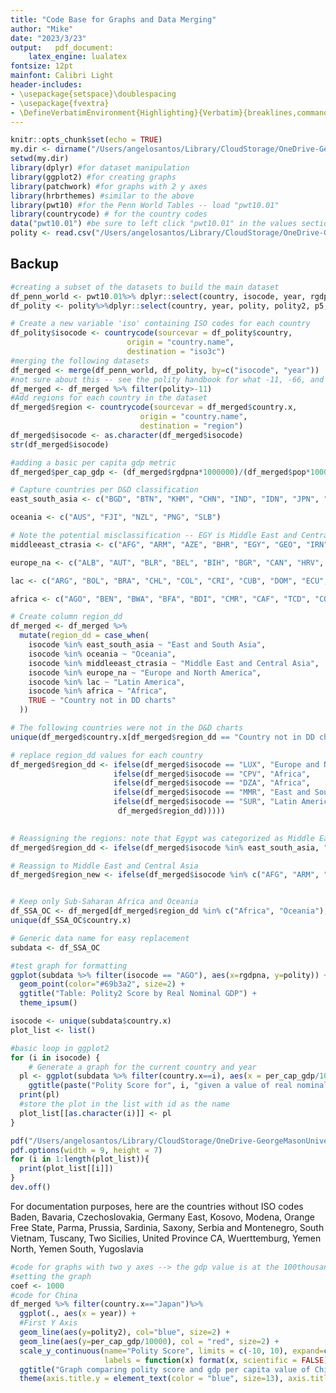 ```yaml
---
title: "Code Base for Graphs and Data Merging"
author: "Mike"
date: "2023/3/23"
output:   pdf_document:
    latex_engine: lualatex
fontsize: 12pt
mainfont: Calibri Light
header-includes:
- \usepackage{setspace}\doublespacing
- \usepackage{fvextra}
- \DefineVerbatimEnvironment{Highlighting}{Verbatim}{breaklines,commandchars=\\\{\}}
---
```


```r
knitr::opts_chunk$set(echo = TRUE)
my.dir <- dirname("/Users/angelosantos/Library/CloudStorage/OneDrive-GeorgeMasonUniversity-O365Production/Democracy and Development/Datasets")
setwd(my.dir) 
library(dplyr) #for dataset manipulation
library(ggplot2) #for creating graphs
library(patchwork) #for graphs with 2 y axes
library(hrbrthemes) #similar to the above
library(pwt10) #for the Penn World Tables -- load "pwt10.01"
library(countrycode) # for the country codes
data("pwt10.01") #be sure to left click "pwt10.01" in the values section in R
polity <- read.csv("/Users/angelosantos/Library/CloudStorage/OneDrive-GeorgeMasonUniversity-O365Production/Democracy and Development/Datasets/Raw Data/p5v2018.csv")

```

## Backup
```r
#creating a subset of the datasets to build the main dataset
df_penn_world <- pwt10.01%>% dplyr::select(country, isocode, year, rgdpna, rgdpe, rgdpo, pop)
df_polity <- polity%>%dplyr::select(country, year, polity, polity2, p5, democ, autoc)

# Create a new variable 'iso' containing ISO codes for each country
df_polity$isocode <- countrycode(sourcevar = df_polity$country,
                          origin = "country.name",
                          destination = "iso3c")
#merging the following datasets
df_merged <- merge(df_penn_world, df_polity, by=c("isocode", "year"))
#not sure about this -- see the polity handbook for what -11, -66, and -88 mean
df_merged <- df_merged %>% filter(polity>-11)
#Add regions for each country in the dataset
df_merged$region <- countrycode(sourcevar = df_merged$country.x,
                             origin = "country.name",
                             destination = "region")
df_merged$isocode <- as.character(df_merged$isocode)
str(df_merged$isocode)

#adding a basic per capita gdp metric
df_merged$per_cap_gdp <- (df_merged$rgdpna*1000000)/(df_merged$pop*1000000)

# Capture countries per D&D classification
east_south_asia <- c("BGD", "BTN", "KHM", "CHN", "IND", "IDN", "JPN", "KOR", "LAO", "MYS", "NPL", "PAK", "PHL", "SGP", "LKA", "TWN", "THA", "VNM")

oceania <- c("AUS", "FJI", "NZL", "PNG", "SLB")

# Note the potential misclassification -- EGY is Middle East and Central Asia in the DD charts
middleeast_ctrasia <- c("AFG", "ARM", "AZE", "BHR", "EGY", "GEO", "IRN", "IRQ", "ISR", "JOR", "KAZ", "KWT", "KGZ", "LBN", "MNG", "OMN", "QAT", "SAU", "SYR", "TJK", "TKM", "ARE", "UZB", "YEM")

europe_na <- c("ALB", "AUT", "BLR", "BEL", "BIH", "BGR", "CAN", "HRV", "CYP", "CZE", "DNK", "EST", "FIN", "FRA", "DEU", "GRC", "HUN", "IRL", "ITA", "LVA", "LTU", "MKD", "MDA", "MNE", "NLD", "NOR", "POL", "PRT", "ROU", "RUS", "SRB", "SVK", "SVN", "ESP", "SWE", "CHE", "TUR", "UKR", "GBR", "USA")

lac <- c("ARG", "BOL", "BRA", "CHL", "COL", "CRI", "CUB", "DOM", "ECU", "SLV", "GTM", "GUY", "HTI", "HND", "JAM", "MEX", "NIC", "PAN", "PRY", "PER", "TTO", "URY", "VEN")

africa <- c("AGO", "BEN", "BWA", "BFA", "BDI", "CMR", "CAF", "TCD", "COM", "COD", "COG", "CIV", "DJI", "GNQ", "ERI", "ETH", "GAB", "GMB", "GHA", "GIN", "GNB", "KEN", "LSO", "LBR", "LBY", "MDG", "MWI", "MLI", "MRT", "MUS", "MAR", "MOZ", "NAM", "NER", "NGA", "RWA", "SEN", "SLE", "SOM", "ZAF", "SDN", "SWZ", "TZA", "TGO", "TUN", "UGA", "ZMB", "ZWE")

# Create column region_dd
df_merged <- df_merged %>% 
  mutate(region_dd = case_when(
    isocode %in% east_south_asia ~ "East and South Asia",
    isocode %in% oceania ~ "Oceania",
    isocode %in% middleeast_ctrasia ~ "Middle East and Central Asia",
    isocode %in% europe_na ~ "Europe and North America",
    isocode %in% lac ~ "Latin America",
    isocode %in% africa ~ "Africa",
    TRUE ~ "Country not in DD charts"
  ))

# The following countries were not in the D&D charts
unique(df_merged$country.x[df_merged$region_dd == "Country not in DD charts"])

# replace region_dd values for each country
df_merged$region_dd <- ifelse(df_merged$isocode == "LUX", "Europe and North America",
                       ifelse(df_merged$isocode == "CPV", "Africa",
                       ifelse(df_merged$isocode == "DZA", "Africa",
                       ifelse(df_merged$isocode == "MMR", "East and South Asia",
                       ifelse(df_merged$isocode == "SUR", "Latin America",
                        df_merged$region_dd)))))
                    

# Reassigning the regions: note that Egypt was categorized as Middle East in the Democracy and Devt charts
df_merged$region_dd <- ifelse(df_merged$isocode %in% east_south_asia, "East and South Asia", ifelse(df_merged$region == "Sub-Saharan Africa" | df_merged$isocode %in% c("LBY", "TUN", "DZA", "MAR"), "Africa", df_merged$region))

# Reassign to Middle East and Central Asia
df_merged$region_new <- ifelse(df_merged$isocode %in% c("AFG", "ARM", "AZE", "BHR", "EGY", "GEO", "IRN", "IRQ", "ISR", "JOR", "KAZ", "KWT", "KGZ", "LBN", "MNG", "OMN", "QAT", "SAU", "SYR", "TJK", "TKM", "ARE", "UZB", "YEM"), "Middle East and Central Asia", df_merged$region)


# Keep only Sub-Saharan Africa and Oceania
df_SSA_OC <- df_merged[df_merged$region_dd %in% c("Africa", "Oceania"), ]
unique(df_SSA_OC$country.x)

# Generic data name for easy replacement
subdata <- df_SSA_OC

#test graph for formatting
ggplot(subdata %>% filter(isocode == "AGO"), aes(x=rgdpna, y=polity)) + ylim(-10,10) +
  geom_point(color="#69b3a2", size=2) +
  ggtitle("Table: Polity2 Score by Real Nominal GDP") +
  theme_ipsum()

isocode <- unique(subdata$country.x)
plot_list <- list()

#basic loop in ggplot2
for (i in isocode) {
    # Generate a graph for the current country and year
  pl <- ggplot(subdata %>% filter(country.x==i), aes(x = per_cap_gdp/1000, y = polity)) + ylim(-10,10) + geom_line() + 
    ggtitle(paste("Polity Score for", i, "given a value of real nominal per capita GDP"))
  print(pl) 
  #store the plot in the list with id as the name
  plot_list[[as.character(i)]] <- pl
}

pdf("/Users/angelosantos/Library/CloudStorage/OneDrive-GeorgeMasonUniversity-O365Production/Democracy and Development/Documentation/Outputs/Charts/graphs.pdf")
pdf.options(width = 9, height = 7)
for (i in 1:length(plot_list)){
  print(plot_list[[i]])
}
dev.off()
```
For documentation purposes, here are the countries without ISO codes
Baden, Bavaria, Czechoslovakia, Germany East, Kosovo, Modena, Orange Free State, Parma, Prussia, Sardinia, Saxony, Serbia and Montenegro, South Vietnam, Tuscany, Two Sicilies, United Province CA, Wuerttemburg, Yemen North, Yemen South, Yugoslavia

```r
#code for graphs with two y axes --> the gdp value is at the 100thousandth level to allow for easy comparison between polity score and gdp
#setting the graph 
coef <- 1000
#code for China
df_merged %>% filter(country.x=="Japan")%>%
  ggplot(., aes(x = year)) + 
  #First Y Axis
  geom_line(aes(y=polity2), col="blue", size=2) + 
  geom_line(aes(y=per_cap_gdp/10000), col = "red", size=2) +
  scale_y_continuous(name="Polity Score", limits = c(-10, 10), expand=c(.1,.1), sec.axis = sec_axis(~.*10000, name="GDP per capita"),
                     labels = function(x) format(x, scientific = FALSE)) + 
  ggtitle("Graph comparing polity score and gdp per capita value of China") + 
  theme(axis.title.y = element_text(color = "blue", size=13), axis.title.y.right = element_text(color = "red", size=13))
```